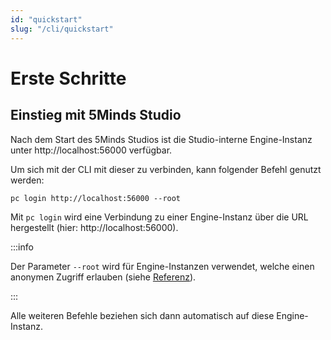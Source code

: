 ```yaml
---
id: "quickstart"
slug: "/cli/quickstart"
---
```


# Erste Schritte

## Einstieg mit 5Minds Studio

Nach dem Start des 5Minds Studios ist die Studio-interne Engine-Instanz unter http://localhost:56000 verfügbar.

Um sich mit der CLI mit dieser zu verbinden, kann folgender Befehl genutzt werden:

```shell
pc login http://localhost:56000 --root
```

Mit `pc login` wird eine Verbindung zu einer Engine-Instanz über die URL hergestellt (hier: http://localhost:56000).

:::info

Der Parameter `--root` wird für Engine-Instanzen verwendet, welche einen anonymen Zugriff erlauben (siehe [Referenz](/docs/cli/commands/login#root)).

:::

Alle weiteren Befehle beziehen sich dann automatisch auf diese Engine-Instanz.
